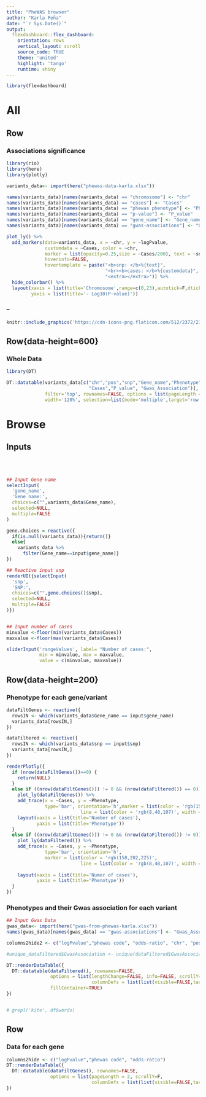 ```yaml
---
title: "PheWAS browser"
author: "Karla Peña"
date: "`r Sys.Date()`"
output: 
  flexdashboard::flex_dashboard:
    orientation: rows
    vertical_layout: scroll
    source_code: TRUE
    theme: 'united'
    highlight: 'tango'
    runtime: shiny
---
```


```r
library(flexdashboard)
```
All
=======================================================================

Row{data-height=400}
-----------------------------------------------------------------------

### Associations significance {data-width=650}

```r
library(rio)
library(here)
library(plotly)

variants_data<- import(here("phewas-data-karla.xlsx"))

names(variants_data)[names(variants_data) == "chromosome"] <- "chr"
names(variants_data)[names(variants_data) == "cases"] <- "Cases"
names(variants_data)[names(variants_data) == "phewas phenotype"] <- "Phenotype"
names(variants_data)[names(variants_data) == "p-value"] <- "P_value"
names(variants_data)[names(variants_data) == "gene_name"] <- "Gene_name"
names(variants_data)[names(variants_data) == "gwas-associations"] <- "Gwas_Association"

plot_ly() %>%
  add_markers(data=variants_data, x = ~chr, y = ~logPvalue,
              customdata = ~Cases, color = ~chr,
              marker = list(opacity=0.25,size = ~Cases/200), text = ~snp,
              hoverinfo=FALSE,
              hovertemplate = paste("<b>snp: </b>%{text}",
                                    "<br><b>cases: </b>%{customdata}",
                                    "<extra></extra>")) %>%
  hide_colorbar() %>%
  layout(xaxis = list(title='Chromosome',range=c(0,23),autotick=F,dtick=1),
         yaxis = list(title='- Log10(P-value)'))

```

### --

```r


knitr::include_graphics('https://cdn-icons-png.flaticon.com/512/2372/2372697.png')

```

Row{data-height=600}{.tabset .tabset-fade}
-----------------------------------------------------------------------
### Whole Data
```r
library(DT)

DT::datatable(variants_data[c("chr","pos","snp","Gene_name","Phenotype",
                              "Cases","P_value", "Gwas_Association")],
              filter='top', rownames=FALSE, options = list(pageLength = 10),
              width='120%', selection=list(mode='multiple',target='row'))
```

Browse {data-orientation=rows}
=======================================================================
Inputs {.sidebar data-width=200}
-----------------------------------------------------------------------
<br>
<br>

```r
## Input Gene name
selectInput(
  'gene_name',
  'Gene name:',
  choices=c("",variants_data$Gene_name),
  selected=NULL,
  multiple=FALSE
)

gene.choices = reactive({
  if(is.null(variants_data)){return()}
  else{
    variants_data %>%
      filter(Gene_name==input$gene_name)}
})

## Reactive input snp
renderUI({selectInput(
  'snp',
  'SNP:',
  choices=c("",gene.choices()$snp),
  selected=NULL,
  multiple=FALSE
)})


## Input number of cases
minvalue <-floor(min(variants_data$Cases))
maxvalue <-floor(max(variants_data$Cases))

sliderInput('rangeValues', label= "Number of cases:",
            min = minvalue, max = maxvalue,
            value = c(minvalue, maxvalue))

```

Row{data-height=200}{.tabset .tabset-fade}
-----------------------------------------------------------------------
### Phenotype for each gene/variant

```r

dataFiltGenes <- reactive({
  rowsIN <- which(variants_data$Gene_name == input$gene_name)
  variants_data[rowsIN,]
})

dataFiltered <- reactive({
  rowsIN <- which(variants_data$snp == input$snp)
  variants_data[rowsIN,]
})

renderPlotly({
  if (nrow(dataFiltGenes())==0) {
    return(NULL)
  }
  else if ((nrow(dataFiltGenes())) != 0 && (nrow(dataFiltered()) == 0))  {
    plot_ly(dataFiltGenes()) %>%
    add_trace(x = ~Cases, y = ~Phenotype,
              type='bar', orientation='h',marker = list(color = 'rgb(158,202,225)',
                           line = list(color = 'rgb(8,48,107)', width = 1.5))) %>%
    layout(xaxis = list(title='Number of cases'),
           yaxis = list(title='Phenotype'))
  }
  else if ((nrow(dataFiltGenes())) != 0 && (nrow(dataFiltered()) != 0))   {
    plot_ly(dataFiltered()) %>%
    add_trace(x = ~Cases, y = ~Phenotype,
              type='bar', orientation='h',
              marker = list(color = 'rgb(158,202,225)',
                           line = list(color = 'rgb(8,48,107)', width = 1.5)))%>%
    
    layout(xaxis = list(title='Numer of cases'),
           yaxis = list(title='Phenotype'))
  }
})

```

### Phenotypes and their Gwas association for each variant
```r
## Input Gwas Data
gwas_data<- import(here("gwas-from-phewas-karla.xlsx"))
names(gwas_data)[names(gwas_data) == "gwas-associations"] <- "Gwas_Association"

columns2hide2 <- c("logPvalue","phewas code", "odds-ratio", "chr", "pos", "Gene_name","Cases","P_value","snp")

#unique_dataFiltered$GwasAssociation <- unique(dataFiltered$GwasAssociation)

DT::renderDataTable({
  DT::datatable(dataFiltered(), rownames=FALSE, 
                options = list(lengthChange=FALSE, info=FALSE, scrollY=F, dom= 't',
                               columnDefs = list(list(visible=FALSE,targets=columns2hide2))),
                fillContainer=TRUE)
})


# grepl('kite', df$words)
```

Row{data-height=600}
-----------------------------------------------------------------------
### Data for each gene

```r
columns2hide <- c("logPvalue","phewas code", "odds-ratio")
DT::renderDataTable({
  DT::datatable(dataFiltGenes(), rownames=FALSE, 
                options = list(pageLength = 2, scrollY=F,
                               columnDefs = list(list(visible=FALSE,targets=columns2hide))))
})

```